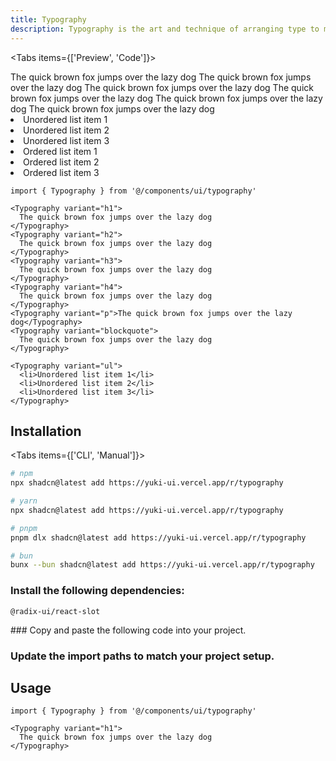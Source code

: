 ```yaml
---
title: Typography
description: Typography is the art and technique of arranging type to make written language legible, readable, and appealing when displayed.
---
```


<Tabs items={['Preview', 'Code']}>

<Tab value='Preview'>

<Typography variant="h1">
  The quick brown fox jumps over the lazy dog
</Typography>
<Typography variant="h2">
  The quick brown fox jumps over the lazy dog
</Typography>
<Typography variant="h3">
  The quick brown fox jumps over the lazy dog
</Typography>
<Typography variant="h4">
  The quick brown fox jumps over the lazy dog
</Typography>
<Typography variant="p">The quick brown fox jumps over the lazy dog</Typography>
<Typography variant="blockquote">
  The quick brown fox jumps over the lazy dog
</Typography>

<Typography variant="ul">
  <li>Unordered list item 1</li>
  <li>Unordered list item 2</li>
  <li>Unordered list item 3</li>
</Typography>

<Typography variant="ol">
  <li>Ordered list item 1</li>
  <li>Ordered list item 2</li>
  <li>Ordered list item 3</li>
</Typography>
</Tab>

<Tab value='Code'>

```tsx
import { Typography } from '@/components/ui/typography'

<Typography variant="h1">
  The quick brown fox jumps over the lazy dog
</Typography>
<Typography variant="h2">
  The quick brown fox jumps over the lazy dog
</Typography>
<Typography variant="h3">
  The quick brown fox jumps over the lazy dog
</Typography>
<Typography variant="h4">
  The quick brown fox jumps over the lazy dog
</Typography>
<Typography variant="p">The quick brown fox jumps over the lazy dog</Typography>
<Typography variant="blockquote">
  The quick brown fox jumps over the lazy dog
</Typography>

<Typography variant="ul">
  <li>Unordered list item 1</li>
  <li>Unordered list item 2</li>
  <li>Unordered list item 3</li>
</Typography>
```

</Tab>

</Tabs>

## Installation

<Tabs items={['CLI', 'Manual']}>

<Tab value='CLI'>

```bash
# npm
npx shadcn@latest add https://yuki-ui.vercel.app/r/typography

# yarn
npx shadcn@latest add https://yuki-ui.vercel.app/r/typography

# pnpm
pnpm dlx shadcn@latest add https://yuki-ui.vercel.app/r/typography

# bun
bunx --bun shadcn@latest add https://yuki-ui.vercel.app/r/typography
```

</Tab>

<Tab value='Manual'>

<Steps>
<Step>

### Install the following dependencies:

```package-install
@radix-ui/react-slot
```

</Step>

<Step>
### Copy and paste the following code into your project.


<ComponentSource name="ui/typography.tsx" />

</Step>

<Step>

### Update the import paths to match your project setup.

</Step>

</Steps>
</Tab>

</Tabs>

## Usage

```tsx
import { Typography } from '@/components/ui/typography'
```

```tsx
<Typography variant="h1">
  The quick brown fox jumps over the lazy dog
</Typography>
```
